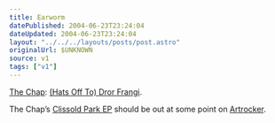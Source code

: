 ```yaml
---
title: Earworm
datePublished: 2004-06-23T23:24:04
dateUpdated: 2004-06-23T23:24:04
layout: "../../../layouts/posts/post.astro"
originalUrl: $UNKNOWN
source: v1
tags: ["v1"]
---
```


[The Chap][1]: [(Hats Off To) Dror Frangi][2].

The Chap&#8217;s [Clissold Park EP][3] should be out at some point on [Artrocker][4].

[1]: http://thechap.org/
[2]: http://www.thechap.nildram.co.uk/horse-lyrics.html "The Chap: The Horse lyrics sheet"
[3]: http://www.thechap.nildram.co.uk/releases2004.html "The Chap: Releases 2004"
[4]: http://www.artrocker.com/
